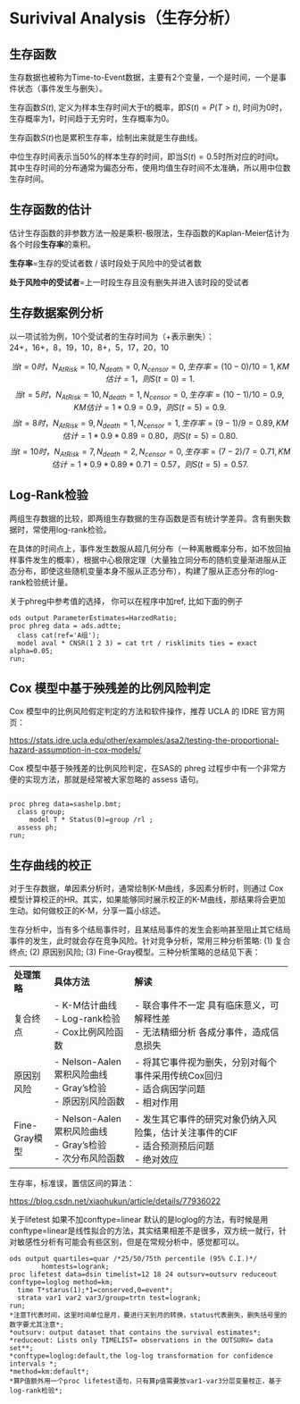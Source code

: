 # Surivival Analysis（生存分析） {.stat}

## 生存函数

生存数据也被称为Time-to-Event数据，主要有2个变量，一个是时间，一个是事件状态（事件发生与删失）。

生存函数$S(t)$, 定义为样本生存时间大于t的概率，即$S(t)=P(T>t)$, 时间为0时，生存概率为1，时间趋于无穷时，生存概率为0。

生存函数$S(t)$也是累积生存率，绘制出来就是生存曲线。

中位生存时间表示当50%的样本生存的时间，即当$S(t)=0.5$时所对应的时间t。其中生存时间的分布通常为偏态分布，使用均值生存时间不太准确，所以用中位数生存时间。

## 生存函数的估计

估计生存函数的非参数方法一般是乘积-极限法，生存函数的Kaplan-Meier估计为各个时段**生存率**的乘积。

**生存率**=生存的受试者数 / 该时段处于风险中的受试者数

**处于风险中的受试者**=上一时段生存且没有删失并进入该时段的受试者

## 生存数据案例分析

以一项试验为例，10个受试者的生存时间为（+表示删失）：\
24+，16+，8，19，10，8+，5，17，20，10

$$当t=0时，N_{AtRisk}=10, N_{death}=0, N_{censor}=0, 生存率=(10-0)/10=1, KM估计=1，则S(t=0)=1.$$
$$当t=5时，N_{AtRisk}=10, N_{death}=1, N_{censor}=0, 生存率=(10-1)/10=0.9, KM估计=1*0.9=0.9，则S(t=5)=0.9.$$
$$当t=8时，N_{AtRisk}=9, N_{death}=1, N_{censor}=1, 生存率=(9-1)/9=0.89, KM估计=1*0.9*0.89=0.80，则S(t=5)=0.80.$$
$$当t=10时，N_{AtRisk}=7, N_{death}=2, N_{censor}=0, 生存率=(7-2)/7=0.71, KM估计=1*0.9*0.89*0.71=0.57，则S(t=5)=0.57.$$

## Log-Rank检验

两组生存数据的比较，即两组生存数据的生存函数是否有统计学差异。含有删失数据时，常使用log-rank检验。

在具体的时间点上，事件发生数服从超几何分布（一种离散概率分布，如不放回抽样事件发生的概率），根据中心极限定理（大量独立同分布的随机变量渐进服从正态分布，即使这些随机变量本身不服从正态分布），构建了服从正态分布的log-rank检验统计量。

关于phreg中参考值的选择， 你可以在程序中加ref, 比如下面的例子

``` sas
ods output ParameterEstimates=HarzedRatio;
proc phreg data = ads.adtte;
  class cat(ref='A组');
  model aval * CNSR(1 2 3) = cat trt / risklimits ties = exact  alpha=0.05;
run;
```

## Cox 模型中基于殃残差的比例风险判定

Cox 模型中的比例风险假定判定的方法和软件操作，推荐 UCLA 的 IDRE 官方网页：

<https://stats.idre.ucla.edu/other/examples/asa2/testing-the-proportional-hazard-assumption-in-cox-models/>

Cox 模型中基于殃残差的比例风险判定，在SAS的 phreg 过程步中有一个非常方便的实现方法，那就是经常被大家忽略的 assess 语句。

``` sas

proc phreg data=sashelp.bmt;
  class group;
     model T * Status(0)=group /rl ;
  assess ph;
run;
```

## 生存曲线的校正

对于生存数据，单因素分析时，通常绘制K-M曲线，多因素分析时，则通过 Cox 模型计算校正的HR。其实，如果能够同时展示校正的K-M曲线，那结果将会更加生动。如何做校正的K-M，分享一篇小综述。

生存分析中，当有多个结局事件时，且某结局事件的发生会影响甚至阻止其它结局事件的发生，此时就会存在竞争风险。针对竞争分析，常用三种分析策略: (1) 复合终点; (2) 原因别风险; (3) Fine-Gray模型。三种分析策略的总结见下表：

+---------------+------------------------------+-----------------------------------------------------------+
| **处理策略**  | **具体方法**                 | **解读**                                                  |
+---------------+------------------------------+-----------------------------------------------------------+
| 复合终点      | \- K-M估计曲线\              | \- 联合事件不一定 具有临床意义，可解释性差\               |
|               | - Log-rank检验\              | - 无法精细分析 各成分事件，造成信息损失                   |
|               | - Cox比例风险函数            |                                                           |
+---------------+------------------------------+-----------------------------------------------------------+
| 原因别风险    | \- Nelson-Aalen累积风险曲线\ | \- 将其它事件视为删失，分别对每个事件采用传统Cox回归\     |
|               | - Gray's检验\                | - 适合病因学问题\                                         |
|               | - 原因别风险函数             | - 相对作用                                                |
+---------------+------------------------------+-----------------------------------------------------------+
| Fine-Gray模型 | \- Nelson-Aalen累积风险曲线\ | \- 发生其它事件的研究对象仍纳入风险集，估计关注事件的CIF\ |
|               | - Gray's检验\                | - 适合预测预后问题\                                       |
|               | - 次分布风险函数             | - 绝对效应                                                |
+---------------+------------------------------+-----------------------------------------------------------+

生存率，标准误，置信区间的算法：

<https://blog.csdn.net/xiaohukun/article/details/77936022>

关于lifetest 如果不加conftype=linear 默认的是loglog的方法，有时候是用conftype=linear是线性拟合的方法，其实结果相差不是很多，双方统一就行，针对敏感性分析有可能会有些区别，但是在常规分析中，感觉都可以。

``` sas
ods output quartiles=quar /*25/50/75th percentile (95% C.I.)*/
        homtests=logrank;
proc lifetest data=dsin timelist=12 18 24 outsurv=outsurv reduceout conftype=loglog method=km;
  time T*starus(1);*1=conserved,0=event*;
  strata var1 var2 var3/group=trtn test=logrank;
run;
*注意T代表时间，这里时间单位是月，要进行天到月的转换，status代表删失，删失括号里的数字要尤其注意*;
*outsurv: output dataset that contains the survival estimates*;
*reduceout: Lists only TIMELIST= observations in the OUTSURV= data set**;
*conftype=loglog:default,the log-log transformation for confidence intervals *;
*method=km:default*;
*算P值额外用一个proc lifetest语句，只有算p值需要放var1-var3分层变量校正，基于log-rank检验*;
```
